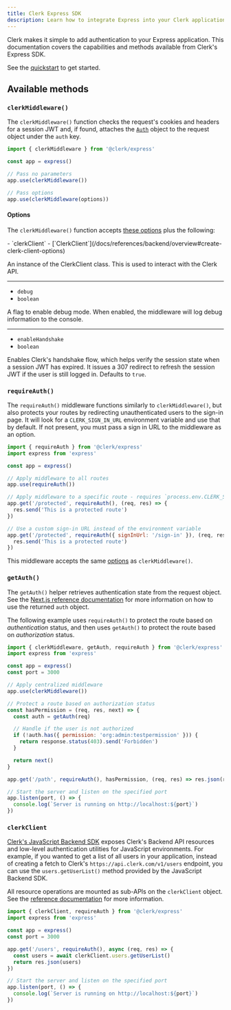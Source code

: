 ```yaml
---
title: Clerk Express SDK
description: Learn how to integrate Express into your Clerk application.
---
```


Clerk makes it simple to add authentication to your Express application. This documentation covers the capabilities and methods available from Clerk's Express SDK.

See the [quickstart](/docs/quickstarts/express) to get started.

## Available methods

### `clerkMiddleware()`

The `clerkMiddleware()` function checks the request's cookies and headers for a session JWT and, if found, attaches the [`Auth`](/docs/references/nextjs/auth-object#auth-object) object to the request object under the `auth` key.

```js
import { clerkMiddleware } from '@clerk/express'

const app = express()

// Pass no parameters
app.use(clerkMiddleware())

// Pass options
app.use(clerkMiddleware(options))
```

#### Options

The `clerkMiddleware()` function accepts [these options](https://clerk.com/docs/references/nextjs/clerk-middleware#clerk-middleware-options) plus the following:

<Properties>
  - `clerkClient`
  - [`ClerkClient`](/docs/references/backend/overview#create-clerk-client-options)

  An instance of the ClerkClient class. This is used to interact with the Clerk API.

  ---

  - `debug`
  - `boolean`

  A flag to enable debug mode. When enabled, the middleware will log debug information to the console.

  ---

  - `enableHandshake`
  - `boolean`

  Enables Clerk's handshake flow, which helps verify the session state when a session JWT has expired. It issues a 307 redirect to refresh the session JWT if the user is still logged in. Defaults to `true`.
</Properties>

### `requireAuth()`

The `requireAuth()` middleware functions similarly to `clerkMiddleware()`, but also protects your routes by redirecting unauthenticated users to the sign-in page. It will look for a `CLERK_SIGN_IN_URL` environment variable and use that by default. If not present, you must pass a sign in URL to the middleware as an option.

```js
import { requireAuth } from '@clerk/express'
import express from 'express'

const app = express()

// Apply middleware to all routes
app.use(requireAuth())

// Apply middleware to a specific route - requires `process.env.CLERK_SIGN_IN_URL` to be present
app.get('/protected', requireAuth(), (req, res) => {
  res.send('This is a protected route')
})

// Use a custom sign-in URL instead of the environment variable
app.get('/protected', requireAuth({ signInUrl: '/sign-in' }), (req, res) => {
  res.send('This is a protected route')
})
```

This middleware accepts the same [options](/docs/references/express/overview#options) as `clerkMiddleware()`.

### `getAuth()`

The `getAuth()` helper retrieves authentication state from the request object. See the [Next.js reference documentation](https://clerk.com/docs/references/nextjs/get-auth) for more information on how to use the returned `auth` object.

The following example uses `requireAuth()` to protect the route based on _authentication_ status, and then uses `getAuth()` to protect the route based on _authorization_ status.

```js
import { clerkMiddleware, getAuth, requireAuth } from '@clerk/express'
import express from 'express'

const app = express()
const port = 3000

// Apply centralized middleware
app.use(clerkMiddleware())

// Protect a route based on authorization status
const hasPermission = (req, res, next) => {
  const auth = getAuth(req)

  // Handle if the user is not authorized
  if (!auth.has({ permission: 'org:admin:testpermission' })) {
    return response.status(403).send('Forbidden')
  }

  return next()
}

app.get('/path', requireAuth(), hasPermission, (req, res) => res.json(req.auth))

// Start the server and listen on the specified port
app.listen(port, () => {
  console.log(`Server is running on http://localhost:${port}`)
})
```

### `clerkClient`

[Clerk's JavaScript Backend SDK](/docs/references/backend/overview) exposes Clerk's Backend API resources and low-level authentication utilities for JavaScript environments. For example, if you wanted to get a list of all users in your application, instead of creating a fetch to Clerk's `https://api.clerk.com/v1/users` endpoint, you can use the `users.getUserList()` method provided by the JavaScript Backend SDK.

All resource operations are mounted as sub-APIs on the `clerkClient` object. See the [reference documentation](/docs/references/backend/overview#usage) for more information.

```js
import { clerkClient, requireAuth } from '@clerk/express'
import express from 'express'

const app = express()
const port = 3000

app.get('/users', requireAuth(), async (req, res) => {
  const users = await clerkClient.users.getUserList()
  return res.json(users)
})

// Start the server and listen on the specified port
app.listen(port, () => {
  console.log(`Server is running on http://localhost:${port}`)
})
```
